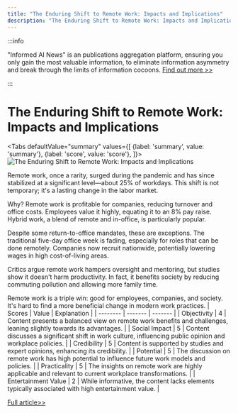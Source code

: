 ```yaml
---
title: "The Enduring Shift to Remote Work: Impacts and Implications"
description: "The Enduring Shift to Remote Work: Impacts and Implications"
---
```



:::info

"Informed AI News" is an publications aggregation platform, ensuring you only gain the most valuable information, to eliminate information asymmetry and break through the limits of information cocoons.  [Find out more >>](/)

:::

# The Enduring Shift to Remote Work: Impacts and Implications


<Tabs
	defaultValue="summary"
	values={[
	{label: 'summary', value: 'summary'},
	{label: 'score', value: 'score'},
]}>
<TabItem value="summary">
<img
  src="https://image.informedainews.com/2024/06/Soc-vVN-1717722944-0.jpg"
  alt="The Enduring Shift to Remote Work: Impacts and Implications"
/>



Remote work, once a rarity, surged during the pandemic and has since stabilized at a significant level—about 25% of workdays. This shift is not temporary; it's a lasting change in the labor market.

Why? Remote work is profitable for companies, reducing turnover and office costs. Employees value it highly, equating it to an 8% pay raise. Hybrid work, a blend of remote and in-office, is particularly popular.

Despite some return-to-office mandates, these are exceptions. The traditional five-day office week is fading, especially for roles that can be done remotely. Companies now recruit nationwide, potentially lowering wages in high cost-of-living areas.

Critics argue remote work hampers oversight and mentoring, but studies show it doesn't harm productivity. In fact, it benefits society by reducing commuting pollution and allowing more family time.

Remote work is a triple win: good for employees, companies, and society. It's hard to find a more beneficial change in modern work practices.
</TabItem>
<TabItem value="score">
	| Scores     | Value   | Explanation |
	| -------- | ------- | ------- |
	| Objectivity  | 4    | Content presents a balanced view on remote work benefits and challenges, leaning slightly towards its advantages.    |
	| Social Impact | 5     | Content discusses a significant shift in work culture, influencing public opinion and workplace policies.    |
	| Credibility    | 5    | Content is supported by studies and expert opinions, enhancing its credibility.    |
	| Potential    | 5    | The discussion on remote work has high potential to influence future work models and policies.    |
	| Practicality    | 5    | The insights on remote work are highly applicable and relevant to current workplace transformations.    |
	| Entertainment Value    | 2    | While informative, the content lacks elements typically associated with high entertainment value.    |
</TabItem>
</Tabs>

[Full article>>](https://www.cnbc.com/2024/06/06/why-a-five-day-return-to-office-is-unlikely-stanford-economist-says.html)
